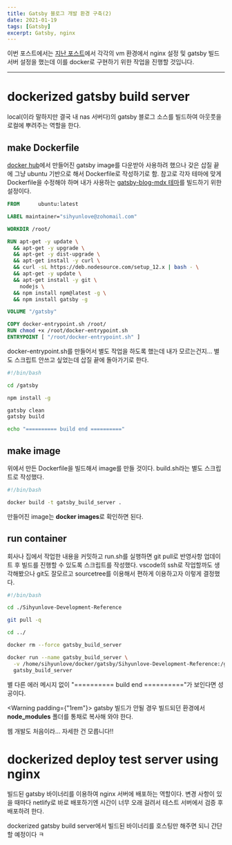 ```yaml
---
title: Gatsby 블로그 개발 환경 구축(2)
date: 2021-01-19
tags: [Gatsby]
excerpt: Gatsby, nginx
---
```


이번 포스트에서는 [지난 포스트](https://sihyunlove-wiki.netlify.app/2021/Gatsby-%EB%B8%94%EB%A1%9C%EA%B7%B8-%EB%A7%8C%EB%93%A4%EA%B8%B0-1/)에서 각각의 vm 환경에서 nginx 설정 및 gatsby 빌드 서버 설정을 했는데 이를 docker로 구현하기 위한 작업을 진행할 것입니다.

---

# dockerized gatsby build server
local(이라 말하지만 결국 내 nas 서버다)의 gatsby 블로그 소스를 빌드하여 아웃풋을 로컬에 뿌려주는 역할을 한다.

## make Dockerfile
[docker hub](https://hub.docker.com/)에서 만들어진 gatsby image를 다운받아 사용하려 했으나 갖은 삽질 끝에 그냥 ubuntu 기반으로 해서 Dockerfile로 작성하기로 함.
참고로 각자 테마에 맞게 Dockerfile을 수정해야 하며 내가 사용하는 [gatsby-blog-mdx 테마](https://www.gatsbyjs.com/starters/EllisMin/gatsby-blog-mdx/)를 빌드하기 위한 설정이다.

```Dockerfile
FROM      ubuntu:latest

LABEL maintainer="sihyunlove@zohomail.com"

WORKDIR /root/

RUN apt-get -y update \
  && apt-get -y upgrade \
  && apt-get -y dist-upgrade \
  && apt-get install -y curl \
  && curl -sL https://deb.nodesource.com/setup_12.x | bash - \
  && apt-get -y update \
  && apt-get install -y git \
    nodejs \
  && npm install npm@latest -g \
  && npm install gatsby -g

VOLUME "/gatsby"

COPY docker-entrypoint.sh /root/
RUN chmod +x /root/docker-entrypoint.sh
ENTRYPOINT [ "/root/docker-entrypoint.sh" ]

```

docker-entrypoint.sh를 만들어서 별도 작업을 하도록 했는데 내가 모르는건지... 별도 스크립트 안쓰고 싶었는데 삽질 끝에 돌아가기로 한다.

```shell:title=docker-entrypoint.sh
#!/bin/bash

cd /gatsby

npm install -g

gatsby clean
gatsby build

echo "========== build end =========="

```

## make image
위에서 만든 Dockerfile을 빌드해서 image를 만들 것이다. build.sh라는 별도 스크립트로 작성했다.

```shell:title=build.sh
#!/bin/bash

docker build -t gatsby_build_server .

```

만들어진 image는 **docker images**로 확인하면 된다.

## run container
회사나 집에서 작업한 내용을 커밋하고 run.sh를 실행하면 git pull로 반영사항 업데이트 후 빌드를 진행할 수 있도록 스크립트를 작성했다.
vscode의 ssh로 작업할까도 생각해봤으나 git도 잘모르고 sourcetree를 이용해서 편하게 이용하고자 이렇게 결정했다.

```shell:title:run.sh
#!/bin/bash

cd ./Sihyunlove-Development-Reference

git pull -q

cd ../

docker rm --force gatsby_build_server

docker run --name gatsby_build_server \
  -v /home/sihyunlove/docker/gatsby/Sihyunlove-Development-Reference:/gatsby \
  gatsby_build_server

```

별 다른 에러 메시지 없이 "========== build end =========="가 보인다면 성공이다. 

<Warning padding={"1rem"}>
gatsby 빌드가 안될 경우 빌드되던 환경에서 **node_modules** 폴더를 통채로 복사해 와야 한다. 

웹 개발도 처음이라... 자세한 건 모릅니다!!

</Warning> 

# dockerized deploy test server using nginx
빌드된 gatsby 바이너리를 이용하여 nginx 서버에 배포하는 역할이다. 변경 사항이 있을 때마다 netlify로 바로 배포하기엔 시간이 너무 오래 걸려서 테스트 서버에서 검증 후 배포하려 한다.

dockerized gatsby build server에서 빌드된 바이너리를 호스팅만 해주면 되니 간단할 예정이다 ㅋ



